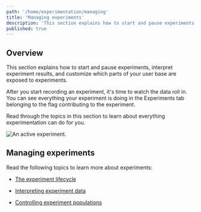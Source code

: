 ```yaml
---
path: '/home/experimentation/managing'
title: 'Managing experiments'
description: 'This section explains how to start and pause experiments, interpret experiment results, and customize which parts of your user base are exposed to experiments. Read through the topics in this section to learn about everything experimentation can do for you.'
published: true
---
```


## Overview

This section explains how to start and pause experiments, interpret experiment results, and customize which parts of your user base are exposed to experiments.

After you start recording an experiment, it's time to watch the data roll in. You can see everything your experiment is doing in the Experiments tab belonging to the flag contributing to the experiment.

Read through the topics in this section to learn about everything experimentation can do for you.

![An active experiment.](../../images/experiment-running.png) 


## Managing experiments

Read the following topics to learn more about experiments:

- [The experiment lifecycle](/home/experimentation/managing/lifecycle) 

- [Interpreting experiment data](/home/experimentation/managing/interpreting) 

- [Controlling experiment populations](/home/experimentation/managing/populations) 

